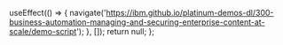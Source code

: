 
  useEffect(() => {
    navigate('https://ibm.github.io/platinum-demos-dl/300-business-automation-managing-and-securing-enterprise-content-at-scale/demo-script');
  }, []);
  return null;
};
